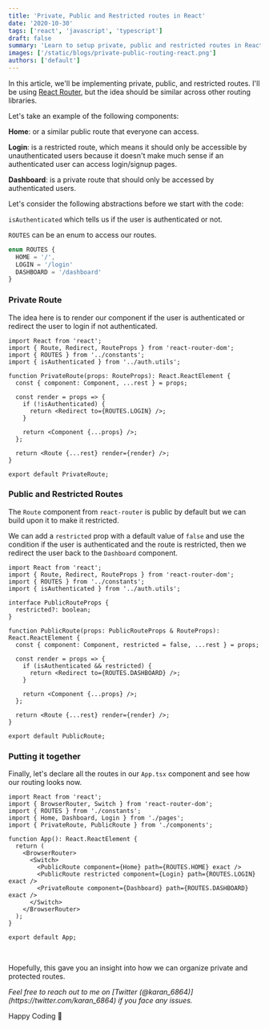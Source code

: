 ```yaml
---
title: 'Private, Public and Restricted routes in React'
date: '2020-10-30'
tags: ['react', 'javascript', 'typescript']
draft: false
summary: 'Learn to setup private, public and restricted routes in React'
images: ['/static/blogs/private-public-routing-react.png']
authors: ['default']
---
```


In this article, we'll be implementing private, public, and restricted routes. I'll be using [React Router](https://reactrouter.com/web/guides/quick-start), but the idea should be similar across other routing libraries.

Let's take an example of the following components:

<b>Home</b>: or a similar public route that everyone can access.

<b>Login</b>: is a restricted route, which means it should only be accessible by
unauthenticated users because it doesn't make much sense if an authenticated
user can access login/signup pages.

<b>Dashboard</b>: is a private route that should only be accessed by
authenticated users.

Let's consider the following abstractions before we start with the code:

`isAuthenticated` which tells us if the user is authenticated or not.

`ROUTES` can be an enum to access our routes.

```ts
enum ROUTES {
  HOME = '/',
  LOGIN = '/login'
  DASHBOARD = '/dashboard'
}
```

### Private Route

The idea here is to render our component if the user is authenticated or redirect the user to login if not authenticated.

```tsx
import React from 'react';
import { Route, Redirect, RouteProps } from 'react-router-dom';
import { ROUTES } from '../constants';
import { isAuthenticated } from '../auth.utils';

function PrivateRoute(props: RouteProps): React.ReactElement {
  const { component: Component, ...rest } = props;

  const render = props => {
    if (!isAuthenticated) {
      return <Redirect to={ROUTES.LOGIN} />;
    }

    return <Component {...props} />;
  };

  return <Route {...rest} render={render} />;
}

export default PrivateRoute;
```

### Public and Restricted Routes

The `Route` component from `react-router` is public by default but we can build upon it to make it restricted.

We can add a `restricted` prop with a default value of `false` and use the condition if the user is authenticated and the route is restricted, then we redirect the user back to the `Dashboard` component.

```tsx
import React from 'react';
import { Route, Redirect, RouteProps } from 'react-router-dom';
import { ROUTES } from '../constants';
import { isAuthenticated } from '../auth.utils';

interface PublicRouteProps {
  restricted?: boolean;
}

function PublicRoute(props: PublicRouteProps & RouteProps): React.ReactElement {
  const { component: Component, restricted = false, ...rest } = props;

  const render = props => {
    if (isAuthenticated && restricted) {
      return <Redirect to={ROUTES.DASHBOARD} />;
    }

    return <Component {...props} />;
  };

  return <Route {...rest} render={render} />;
}

export default PublicRoute;
```

### Putting it together

Finally, let's declare all the routes in our `App.tsx` component and see how our routing looks now.

```tsx
import React from 'react';
import { BrowserRouter, Switch } from 'react-router-dom';
import { ROUTES } from './constants';
import { Home, Dashboard, Login } from './pages';
import { PrivateRoute, PublicRoute } from './components';

function App(): React.ReactElement {
  return (
    <BrowserRouter>
      <Switch>
        <PublicRoute component={Home} path={ROUTES.HOME} exact />
        <PublicRoute restricted component={Login} path={ROUTES.LOGIN} exact />
        <PrivateRoute component={Dashboard} path={ROUTES.DASHBOARD} exact />
      </Switch>
    </BrowserRouter>
  );
}

export default App;
```

<br />

Hopefully, this gave you an insight into how we can organize private and protected routes.

<i>
  Feel free to reach out to me on [Twitter
  (@karan_6864)](https://twitter.com/karan_6864) if you face any issues.
</i>

Happy Coding 🎉
